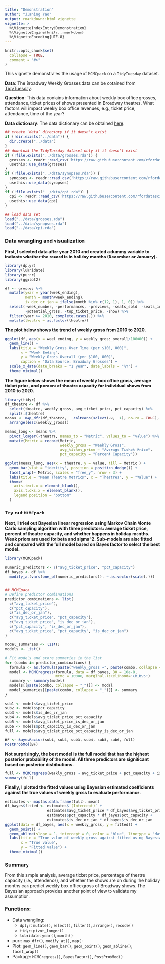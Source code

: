 ```yaml
---
title: "Demonstration"
author: "Jianing Yao"
output: rmarkdown::html_vignette
vignette: >
  %\VignetteIndexEntry{Demonstration}
  %\VignetteEngine{knitr::rmarkdown}
  %\VignetteEncoding{UTF-8}
---
```


```r
knitr::opts_chunk$set(
  collapse = TRUE,
  comment = "#>"
)
```


This vignette demonstrates the usage of `MCMCpack` on a `TidyTuesday` dataset. 

**Data**: The Broadway Weekly Grosses data can be obtained from [TidyTuesday](https://github.com/rfordatascience/tidytuesday/blob/master/data/2020/2020-04-28/readme.md). 

**Question**: This data contains information about weekly box office grosses, attendance, ticket prices of shows presented in Broadway theatres. What factors will impact weekly box office revenues, e.g., ticket price, attendance, time of the year?

**Data dictionary**: The data dictionary can be obtained [here](https://github.com/rfordatascience/tidytuesday/blob/master/data/2020/2020-04-28/readme.md).


```r
## create `data` directory if it doesn't exist
if (!dir.exists("../data")) {
  dir.create("../data")
}
## download the TidyTuesday dataset only if it doesn't exist
if (!file.exists("../data/grosses.rda")) {
  grosses <- readr::read_csv('https://raw.githubusercontent.com/rfordatascience/tidytuesday/master/data/2020/2020-04-28/grosses.csv', guess_max = 40000)
  usethis::use_data(grosses)
}
if (!file.exists("../data/synopses.rda")) {
  synopses <- readr::read_csv('https://raw.githubusercontent.com/rfordatascience/tidytuesday/master/data/2020/2020-04-28/synopses.csv')
  usethis::use_data(synopses)
}
if (!file.exists("../data/cpi.rda")) {
  cpi <- readr::read_csv('https://raw.githubusercontent.com/rfordatascience/tidytuesday/master/data/2020/2020-04-28/cpi.csv')
  usethis::use_data(cpi)
}
```

```r
## load data set
load("../data/grosses.rda")
load("../data/synopses.rda")
load("../data/cpi.rda")
```


### Data wrangling and visualization

**First, I selected data after year 2010 and created a dummy variable to indicate whether the record is in holiday months (December or January).**

```r
library(dplyr)
library(lubridate)
library(purrr)
library(ggplot2)

df <- grosses %>%
  mutate(year = year(week_ending),
         month = month(week_ending),
         is_dec_or_jan = ifelse(month %in% c(12, 1), 1, 0)) %>%
  select(-week_number, -performances, -previews, -seats_sold, -seats_in_theatre, 
         -potential_gross, -top_ticket_price, -show) %>%
  filter(year >= 2010, complete.cases(.)) %>%
  mutate(theatre = as.factor(theatre))

```

**The plot below shows the trend of weekly gross from 2010 to 2020.**

```r
ggplot(df, aes(x = week_ending, y = weekly_gross_overall/100000)) +
  geom_line() + 
  labs(title = "Weekly Gross Over Time (per $100, 000)",
       x = "Week Ending",
       y = "Weekly Gross Overall (per $100, 000)",
       caption = "Data Source: Broadway Grosses") +
  scale_x_date(date_breaks = "1 year", date_labels = "%Y") +
  theme_minimal()
```

**The figure below shows the mean of weekly box office gross, average ticket price, and percent of theatre capacity for individual shows from 2010 to 2020.**

```r
library(tidyr)
df_theatre <- df %>%
  select(theatre, weekly_gross, avg_ticket_price, pct_capacity) %>%
  split(.$theatre)
means <- map_dfr(df_theatre, ~ colMeans(select(.x, -1), na.rm = TRUE), .id = "theatre") %>%
  arrange(desc(weekly_gross))

means_long <- means %>%
  pivot_longer(-theatre, names_to = "Metric", values_to = "value") %>%
  mutate(Metric = recode(Metric,
                         weekly_gross = "Weekly Gross",
                         avg_ticket_price = "Average Ticket Price",
                         pct_capacity = "Percent Capacity"))

ggplot(means_long, aes(x = theatre, y = value, fill = Metric)) +
  geom_bar(stat = "identity", position = position_dodge()) +
  facet_wrap(~ Metric, scales = "free_y", nrow = 3) +
  labs(title = "Mean Theatre Metrics", x = "Theatres", y = "Value") +
  theme(
    axis.text.x = element_blank(),  
    axis.ticks.x = element_blank(),  
    legend.position = "bottom"
  ) 

```

### Try out `MCMCpack`

**Next, I tried out Bayesian linear regression using Markov Chain Monte Carlo sampling algorithm with three predictors: average ticket price, percent of theatre capacity, and whether happens in holiday months. Weak priors are used for beta and sigma^2. Sub-models are also fitted and compared with the full model based on Bayes factor to select the best model.** 

```r
library(MCMCpack)

numeric_predictors <- c("avg_ticket_price", "pct_capacity")
df_bayes <- df %>%
  modify_at(vars(one_of(numeric_predictors)), ~ as.vector(scale(.)))
  

## MCMCpack
# Define predictor combinations
predictor_combinations <- list(
  c("avg_ticket_price"),
  c("pct_capacity"),
  c("is_dec_or_jan"),
  c("avg_ticket_price", "pct_capacity"),
  c("avg_ticket_price", "is_dec_or_jan"),
  c("pct_capacity", "is_dec_or_jan"),
  c("avg_ticket_price", "pct_capacity", "is_dec_or_jan")
)

model_summaries <- list()
models <- list()

# Fit models and store summaries in the list
for (combo in predictor_combinations) {
  formula <- as.formula(paste("weekly_gross ~", paste(combo, collapse = " + ")))
  model <- MCMCregress(formula, data = df_bayes, B0 = 10e-8,
                       mcmc = 10000, marginal.likelihood="Chib95")
  summary <- summary(model)
  models[[paste(combo, collapse = "_")]] <- model
  model_summaries[[paste(combo, collapse = "_")]] <- summary
}

sub1 <- models$avg_ticket_price
sub2 <- models$pct_capacity
sub3 <- models$is_dec_or_jan
sub4 <- models$avg_ticket_price_pct_capacity
sub5 <- models$avg_ticket_price_is_dec_or_jan
sub6 <- models$pct_capacity_is_dec_or_jan
full <- models$avg_ticket_price_pct_capacity_is_dec_or_jan

BF <- BayesFactor(sub1, sub2, sub3, sub4, sub5, sub6, full)
PostProbMod(BF)

```

**Not surprisingly, the best model is the full model that has the highest posterior probability of the model. All three predictors are significant based on posterior distributions.**

```r
full <- MCMCregress(weekly_gross ~ avg_ticket_price + pct_capacity + is_dec_or_jan, data = df_bayes)
summary(full)
```

**Finally, I plotted the fitted values using Bayesian estimated coefficients against the true values of weekly gross to evaluate performance.**

```r
estimates <- map(as.data.frame(full), mean)
df_bayes$fitted <- estimates$`(Intercept)` + 
                   estimates$avg_ticket_price * df_bayes$avg_ticket_price +
                   estimates$pct_capacity * df_bayes$pct_capacity +
                   estimates$is_dec_or_jan * df_bayes$is_dec_or_jan
ggplot(data = df_bayes, aes(x = weekly_gross, y = fitted)) +
  geom_point() +
  geom_abline(slope = 1, intercept = 0, color = "blue", linetype = "dashed") +
  labs(title = "True value of weekly gross against fitted using Bayesian estimated coefficients", 
       x = "True value", 
       y = "Fitted value") +
  theme_minimal()

```


### Summary
From this simple analysis, average ticket price, percentage of theatre capacity (i.e., attendence), and whether the shows are on during the holiday months can predict weekly box office gross of Broadway shows. The Bayesian approach provides another point of view to validate my assumption.

### Functions: 
- Data wrangling: 
  - `dplyr`: `mutate()`, `select()`, `filter()`, `arrange()`, `recode()`
  - `tidyr`: `pivot_longer()`
  - `lubridate`: `year()`, `month()`
- purr: `map_dfr()`, `modify_at()`, `map()`
- Plot: `geom_line()`, `geom_bar()`, `geom_point()`, `geom_abline()`, `facet_wrap()`
- Package: `MCMCregress()`, `BayesFactor()`, `PostProbMod()`


